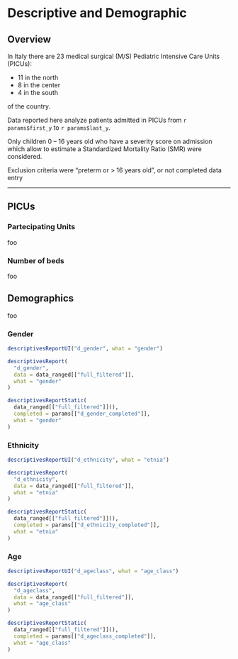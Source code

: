 # Descriptive and Demographic {#descriptives .tabset .tabset-fade .tabset-pills}

## Overview {-}

In Italy there are 23 medical surgical (M/S) Pediatric Intensive Care Units (PICUs):

- 11 in the north
- 8 in the center
- 4 in the south

of the country.

Data reported here analyze patients admitted in PICUs from
`r params$first_y` to `r params$last_y`.

Only children 0 -- 16 years old who have a severity score on admission
which allow to estimate a Standardized Mortality Ratio (SMR) were
considered.

Exclusion criteria were "preterm or > 16 years old", or not completed
data entry

---

## PICUs {.tabset .tabset-dropdown}

### Partecipating Units

foo

### Number of beds

foo











## Demographics {.tabset .tabset-dropdown}

foo




### Gender

```r
descriptivesReportUI("d_gender", what = "gender")
```

```r
descriptivesReport(
  "d_gender",
  data = data_ranged[["full_filtered"]],
  what = "gender"
)
```

```r
descriptivesReportStatic(
  data_ranged[["full_filtered"]](),
  completed = params[["d_gender_completed"]],
  what = "gender"
)
```







### Ethnicity

```r
descriptivesReportUI("d_ethnicity", what = "etnia")
```

```r
descriptivesReport(
  "d_ethnicity",
  data = data_ranged[["full_filtered"]],
  what = "etnia"
)
```

```r
descriptivesReportStatic(
  data_ranged[["full_filtered"]](),
  completed = params[["d_ethnicity_completed"]],
  what = "etnia"
)
```






### Age

```r
descriptivesReportUI("d_ageclass", what = "age_class")
```

```r
descriptivesReport(
  "d_ageclass",
  data = data_ranged[["full_filtered"]],
  what = "age_class"
)
```

```r
descriptivesReportStatic(
  data_ranged[["full_filtered"]](),
  completed = params[["d_ageclass_completed"]],
  what = "age_class"
)
```
